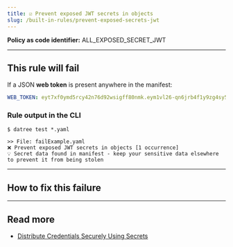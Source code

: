 ```yaml
---
title: ☑️ Prevent exposed JWT secrets in objects
slug: /built-in-rules/prevent-exposed-secrets-jwt
---
```



<CommonOverview />

**Policy as code identifier:** ALL_EXPOSED_SECRET_JWT

---

## This rule will fail

If a JSON **web token** is present anywhere in the manifest:

```yaml
WEB_TOKEN: eyt7xf0ymd5rcy42n76d92wsigff80nmk.eym1vl26-qn6jrb4f1y9zg4sy5dfzka541gfr5/ll_250sg_/ku-ulv59iqkiao-.T6G4yz2ERwX5fd0BuiWAIHgvjVgBqa16B1WeCIxH0UQut1
```

### Rule output in the CLI

```terminal
$ datree test *.yaml

>> File: failExample.yaml
❌ Prevent exposed JWT secrets in objects [1 occurrence]
💡 Secret data found in manifest - keep your sensitive data elsewhere to prevent it from being stolen 
```

---

## How to fix this failure

<CommonHowToFix />

---

## Read more

- [Distribute Credentials Securely Using Secrets](https://kubernetes.io/docs/tasks/inject-data-application/distribute-credentials-secure/)

